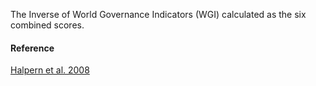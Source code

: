The Inverse of World Governance Indicators (WGI) calculated as the six combined scores.

#### Reference

[Halpern et al. 2008](http://www.oceanhealthindex.org/methodology/components)